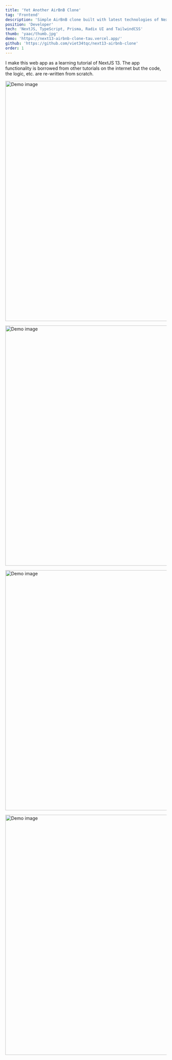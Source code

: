 ```yaml
---
title: 'Yet Another AirBnB Clone'
tag: 'Frontend'
description: 'Simple AirBnB clone built with latest technologies of NextJS 13'
position: 'Developer'
tech: 'NextJS, TypeScript, Prisma, Radix UI and TailwindCSS'
thumb: 'yaac/thumb.jpg'
demo: 'https://next13-airbnb-clone-tau.vercel.app/'
github: 'https://github.com/viet34tqc/next13-airbnb-clone'
order: 1
---
```


I make this web app as a learning tutorial of NextJS 13. The app functionality is borrowed from other tutorials on the internet but the code, the logic, etc. are re-written from scratch.

<Image
  src="https://i.imgur.com/1upna5y.png"
  width="1280"
  height="750"
  alt="Demo image"
/>

<Image
  src="https://i.imgur.com/OTYryeM.png"
  width="1280"
  height="750"
  alt="Demo image"
/>

<Image
  src="https://i.imgur.com/atAbP9a.png"
  width="1280"
  height="750"
  alt="Demo image"
/>

<Image
  src="https://i.imgur.com/kCc7XQ0.png"
  width="1280"
  height="750"
  alt="Demo image"
/>
